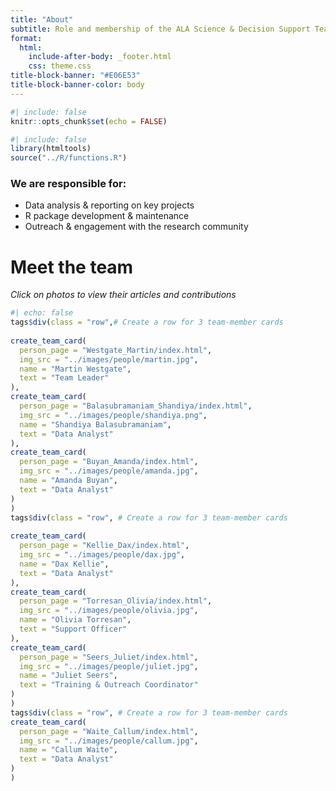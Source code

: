 ```yaml
---
title: "About"
subtitle: Role and membership of the ALA Science & Decision Support Team
format: 
  html: 
    include-after-body: _footer.html
    css: theme.css
title-block-banner: "#E06E53"
title-block-banner-color: body
---
```


```r
#| include: false
knitr::opts_chunk$set(echo = FALSE)
```

```r
#| include: false
library(htmltools)
source("../R/functions.R")
```


### We are responsible for:  

- Data analysis & reporting on key projects
- R package development & maintenance
- Outreach & engagement with the research community



# Meet the team

*Click on photos to view their articles and contributions*
```r
#| echo: false
tags$div(class = "row",# Create a row for 3 team-member cards
         
create_team_card(
  person_page = "Westgate_Martin/index.html",
  img_src = "../images/people/martin.jpg",
  name = "Martin Westgate",
  text = "Team Leader"
),
create_team_card(
  person_page = "Balasubramaniam_Shandiya/index.html",
  img_src = "../images/people/shandiya.png",
  name = "Shandiya Balasubramaniam",
  text = "Data Analyst"
),
create_team_card(
  person_page = "Buyan_Amanda/index.html",
  img_src = "../images/people/amanda.jpg",
  name = "Amanda Buyan",
  text = "Data Analyst"
)
)
tags$div(class = "row", # Create a row for 3 team-member cards
         
create_team_card(
  person_page = "Kellie_Dax/index.html",
  img_src = "../images/people/dax.jpg",
  name = "Dax Kellie",
  text = "Data Analyst"
),
create_team_card(
  person_page = "Torresan_Olivia/index.html",
  img_src = "../images/people/olivia.jpg",
  name = "Olivia Torresan",
  text = "Support Officer"
),
create_team_card(
  person_page = "Seers_Juliet/index.html",
  img_src = "../images/people/juliet.jpg",
  name = "Juliet Seers",
  text = "Training & Outreach Coordinator"
)
)
tags$div(class = "row", # Create a row for 3 team-member cards
create_team_card(
  person_page = "Waite_Callum/index.html",
  img_src = "../images/people/callum.jpg",
  name = "Callum Waite",
  text = "Data Analyst"
)
)
```

